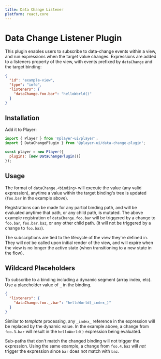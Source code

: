 ```yaml
---
title: Data Change Listener
platform: react,core
---
```


# Data Change Listener Plugin

This plugin enables users to subscribe to data-change events within a view, and run expressions when the target value changes. Expressions are added to a listeners property of the view, with events prefixed by `dataChange` and the target binding:

```json
{
  "id": "example-view",
  "type": "info",
  "listeners": {
    "dataChange.foo.bar": "helloWorld()"
  }
}
```

## Installation

<PlatformTabs>
  <core>

Add it to Player:

```js
import { Player } from '@player-ui/player';
import { DataChangePlugin } from '@player-ui/data-change-plugin';

const player = new Player({
  plugins: [new DataChangePlugin()]
});
```

  </core>
</PlatformTabs>

## Usage

The format of `dataChange.<binding>` will execute the value (any valid expression), anytime a value within the target binding's tree is updated (`foo.bar` in the example above).

Registrations can be made for any partial binding path, and will be evaluated anytime that path, or any child path, is mutated. The above example registration of `dataChange.foo.bar` will be triggered by a change to `foo.bar`, `foo.bar.baz`, or any other child path. (it will not be triggered by a change to `foo.baz`).

The subscriptions are tied to the lifecycle of the _view_ they're defined in. They will _not_ be called upon initial render of the view, and will expire when the view is no longer the active state (when transitioning to a new state in the flow).

## Wildcard Placeholders

To subscribe to a binding including a dynamic segment (array index, etc). Use a placeholder value of `_` in the binding.

```json
{
  "listeners": {
    "dataChange.foo._.bar": "helloWorld(_index_)"
  }
}
```

Similar to _template_ processing, any `_index_` reference in the expression will be replaced by the dynamic value. In the example above, a change from `foo.3.bar` will result in the `helloWorld()` expression being evaluated.

Sub-paths that don't match the changed binding will not trigger the expression. Using the same example, a change from `foo.4.baz` will _not_ trigger the expression since `bar` does not match with `baz`.
